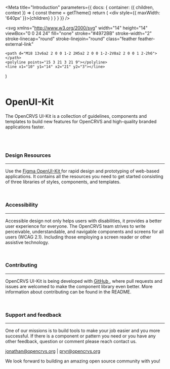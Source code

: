 <!--This Source Code Form is subject to the terms of the Mozilla Public
License, v. 2.0. If a copy of the MPL was not distributed with this
file, You can obtain one at https://mozilla.org/MPL/2.0/.

OpenCRVS is also distributed under the terms of the Civil Registration
& Healthcare Disclaimer located at http://opencrvs.org/license.

Copyright (C) The OpenCRVS Authors. OpenCRVS and the OpenCRVS
graphic logo are (registered/a) trademark(s) of Plan International.-->


<Meta
  title="Introduction"
  parameters={{
    docs: {
      container: ({ children, context }) => {
        const theme = getTheme()
        return (
          <DocsContainer context={context}>
            <ThemeProvider theme={theme}>
              <div style={{ maxWidth: '640px' }}>{children}</div>
            </ThemeProvider>
          </DocsContainer>
        )
      }
    }
  }}
/>

  <svg
    xmlns="http://www.w3.org/2000/svg"
    width="14"
    height="14"
    viewBox="0 0 24 24"
    fill="none"
    stroke="#4972BB"
    stroke-width="2"
    stroke-linecap="round"
    stroke-linejoin="round"
    class="feather feather-external-link"
  >
    <path d="M18 13v6a2 2 0 0 1-2 2H5a2 2 0 0 1-2-2V8a2 2 0 0 1 2-2h6"></path>
    <polyline points="15 3 21 3 21 9"></polyline>
    <line x1="10" y1="14" x2="21" y2="3"></line>
  </svg>
)

<Pill label="v 1.0.0" type="default" size="small" />
<br />
<br />

# OpenUI-Kit

The OpenCRVS UI-Kit is a collection of guidelines, components and templates to build new features for OpenCRVS and high-quality branded applications faster.

<br />
<br />

### Design Resources

---

Use the <a href="https://www.figma.com/file/SsqCzO2eherXXCKyixmli9/OpenCRVS-Design-System-v2-WIP?node-id=0%3A1" target="_blank">Figma OpenUI-Kit <ExternalLinkIcon /></a> for rapid design and prototyping of web-based applications. It contains all the resources you need to get started consisting of three libraries of styles, components, and templates.

<br />

### Accessibility

---

Accessible design not only helps users with disabilities, it provides a better user experience for everyone. The OpenCRVS team strives to write perceivable, understandable, and navigable components and screens for all users (WCAG 2.1). Including those employing a screen reader or other assistive technology.

<br />

### Contributing

---

OpenCRVS UI-Kit is being developed with <a href="https://github.com/opencrvs/opencrvs-core" target="_blank">GitHub <ExternalLinkIcon /></a>, where pull requests and issues are welcomed to make the component library even better. More information about contributing can be found in the README.

<br />

### Support and feedback

---

One of our missions is to build tools to make your job easier and you more successful. If there is a component or pattern you need or you have any other feedback, question or comment please reach contact us.

jonathan@opencrvs.org | pryr@opencrvs.org

We look forward to building an amazing open source community with you!

<br />
